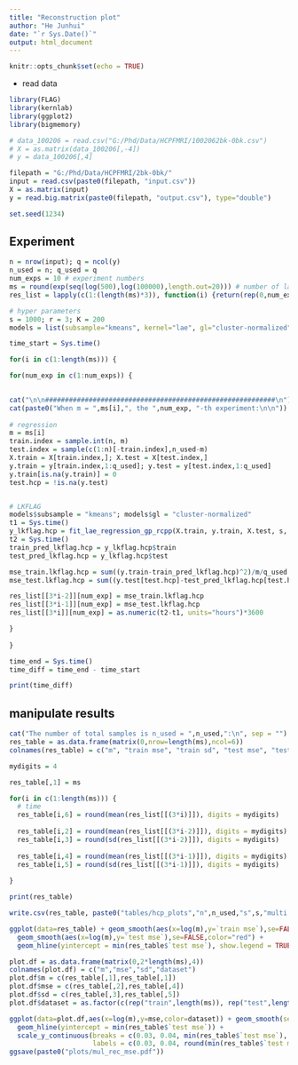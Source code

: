 ```yaml
---
title: "Reconstruction plot"
author: "He Junhui"
date: "`r Sys.Date()`"
output: html_document
---
```


```r
knitr::opts_chunk$set(echo = TRUE)
```

+ read data 

```r
library(FLAG)
library(kernlab)
library(ggplot2)
library(bigmemory)
```

```r
# data_100206 = read.csv("G:/Phd/Data/HCPFMRI/1002062bk-0bk.csv")
# X = as.matrix(data_100206[,-4])
# y = data_100206[,4]
```

```r
filepath = "G:/Phd/Data/HCPFMRI/2bk-0bk/"
input = read.csv(paste0(filepath, "input.csv"))
X = as.matrix(input)
y = read.big.matrix(paste0(filepath, "output.csv"), type="double")
```

```r
set.seed(1234)
```


## Experiment
```r
n = nrow(input); q = ncol(y)
n_used = n; q_used = q
num_exps = 10 # experiment numbers
ms = round(exp(seq(log(500),log(100000),length.out=20))) # number of labeled samples
res_list = lapply(c(1:(length(ms)*3)), function(i) {return(rep(0,num_exps))})
```

```r
# hyper parameters
s = 1000; r = 3; K = 200
models = list(subsample="kmeans", kernel="lae", gl="cluster-normalized", root=TRUE)
```

```r
time_start = Sys.time()

for(i in c(1:length(ms))) {

for(num_exp in c(1:num_exps)) {
  

cat("\n\n##########################################################\n")  
cat(paste0("When m = ",ms[i],", the ",num_exp, "-th experiment:\n\n"))
  
# regression
m = ms[i]
train.index = sample.int(n, m)
test.index = sample(c(1:n)[-train.index],n_used-m)
X.train = X[train.index,]; X.test = X[test.index,]
y.train = y[train.index,1:q_used]; y.test = y[test.index,1:q_used]
y.train[is.na(y.train)] = 0
test.hcp = !is.na(y.test)


# LKFLAG
models$subsample = "kmeans"; models$gl = "cluster-normalized"
t1 = Sys.time()
y_lkflag.hcp = fit_lae_regression_gp_rcpp(X.train, y.train, X.test, s, r, K, models = models)
t2 = Sys.time()
train_pred_lkflag.hcp = y_lkflag.hcp$train
test_pred_lkflag.hcp = y_lkflag.hcp$test

mse_train.lkflag.hcp = sum((y.train-train_pred_lkflag.hcp)^2)/m/q_used
mse_test.lkflag.hcp = sum((y.test[test.hcp]-test_pred_lkflag.hcp[test.hcp])^2)/sum(test.hcp)

res_list[[3*i-2]][num_exp] = mse_train.lkflag.hcp
res_list[[3*i-1]][num_exp] = mse_test.lkflag.hcp
res_list[[3*i]][num_exp] = as.numeric(t2-t1, units="hours")*3600

}
  
}

time_end = Sys.time()
time_diff = time_end - time_start
```

```r
print(time_diff)
```

## manipulate results
```r
cat("The number of total samples is n_used = ",n_used,":\n", sep = "")
res_table = as.data.frame(matrix(0,nrow=length(ms),ncol=6))
colnames(res_table) = c("m", "train mse", "train sd", "test mse", "test sd", "time")

mydigits = 4

res_table[,1] = ms

for(i in c(1:length(ms))) {
  # time
  res_table[i,6] = round(mean(res_list[[(3*i)]]), digits = mydigits)
  
  res_table[i,2] = round(mean(res_list[[(3*i-2)]]), digits = mydigits)
  res_table[i,3] = round(sd(res_list[[(3*i-2)]]), digits = mydigits)
  
  res_table[i,4] = round(mean(res_list[[(3*i-1)]]), digits = mydigits)
  res_table[i,5] = round(sd(res_list[[(3*i-1)]]), digits = mydigits)
  
}

print(res_table)
```

```r
write.csv(res_table, paste0("tables/hcp_plots","n",n_used,"s",s,"multi.csv"))
```

```r
ggplot(data=res_table) + geom_smooth(aes(x=log(m),y=`train mse`),se=FALSE,color="green") +
  geom_smooth(aes(x=log(m),y=`test mse`),se=FALSE,color="red") + 
  geom_hline(yintercept = min(res_table$`test mse`), show.legend = TRUE)
```

```r
plot.df = as.data.frame(matrix(0,2*length(ms),4))
colnames(plot.df) = c("m","mse","sd","dataset")
plot.df$m = c(res_table[,1],res_table[,1])
plot.df$mse = c(res_table[,2],res_table[,4])
plot.df$sd = c(res_table[,3],res_table[,5])
plot.df$dataset = as.factor(c(rep("train",length(ms)), rep("test",length(ms))))
```

```r
ggplot(data=plot.df,aes(x=log(m),y=mse,color=dataset)) + geom_smooth(se=FALSE) +
  geom_hline(yintercept = min(res_table$`test mse`)) +
  scale_y_continuous(breaks = c(0.03, 0.04, min(res_table$`test mse`), 0.05, 0.06, 0.07, 0.08), 
                     labels = c(0.03, 0.04, round(min(res_table$`test mse`),4), 0.05, 0.06, 0.07, 0.08)) + labs(title = "MSE of LKFLAG in the neuroimaging reconstruction with 917 subjects", y = "MSE", x = "The logarithm of the number of training samples")
ggsave(paste0("plots/mul_rec_mse.pdf"))
```

